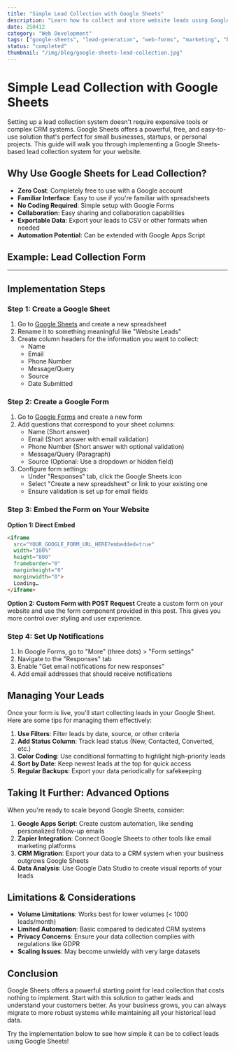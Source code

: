 ```yaml
---
title: "Simple Lead Collection with Google Sheets"
description: "Learn how to collect and store website leads using Google Sheets for free without complex CRM systems."
date: 250412
category: "Web Development"
tags: ["google-sheets", "lead-generation", "web-forms", "marketing", "business-starter-pack"]
status: "completed"
thumbnail: "/img/blog/google-sheets-lead-collection.jpg"
---
```



# Simple Lead Collection with Google Sheets

Setting up a lead collection system doesn't require expensive tools or complex CRM systems. Google Sheets offers a powerful, free, and easy-to-use solution that's perfect for small businesses, startups, or personal projects. This guide will walk you through implementing a Google Sheets-based lead collection system for your website.

## Why Use Google Sheets for Lead Collection?

- **Zero Cost**: Completely free to use with a Google account
- **Familiar Interface**: Easy to use if you're familiar with spreadsheets
- **No Coding Required**: Simple setup with Google Forms
- **Collaboration**: Easy sharing and collaboration capabilities
- **Exportable Data**: Export your leads to CSV or other formats when needed
- **Automation Potential**: Can be extended with Google Apps Script


## Example: Lead Collection Form

<LeadCollectionForm />

---

## Implementation Steps

### Step 1: Create a Google Sheet

1. Go to [Google Sheets](https://sheets.google.com) and create a new spreadsheet
2. Rename it to something meaningful like "Website Leads"
3. Create column headers for the information you want to collect:
   - Name
   - Email
   - Phone Number
   - Message/Query
   - Source
   - Date Submitted

### Step 2: Create a Google Form

1. Go to [Google Forms](https://forms.google.com) and create a new form
2. Add questions that correspond to your sheet columns:
   - Name (Short answer)
   - Email (Short answer with email validation)
   - Phone Number (Short answer with optional validation)
   - Message/Query (Paragraph)
   - Source (Optional: Use a dropdown or hidden field)
3. Configure form settings:
   - Under "Responses" tab, click the Google Sheets icon
   - Select "Create a new spreadsheet" or link to your existing one
   - Ensure validation is set up for email fields

### Step 3: Embed the Form on Your Website

**Option 1: Direct Embed**
```html
<iframe 
  src="YOUR_GOOGLE_FORM_URL_HERE?embedded=true" 
  width="100%" 
  height="800" 
  frameborder="0" 
  marginheight="0" 
  marginwidth="0">
  Loading…
</iframe>
```

**Option 2: Custom Form with POST Request**
Create a custom form on your website and use the form component provided in this post. This gives you more control over styling and user experience.

### Step 4: Set Up Notifications

1. In Google Forms, go to "More" (three dots) > "Form settings"
2. Navigate to the "Responses" tab
3. Enable "Get email notifications for new responses"
4. Add email addresses that should receive notifications

## Managing Your Leads

Once your form is live, you'll start collecting leads in your Google Sheet. Here are some tips for managing them effectively:

1. **Use Filters**: Filter leads by date, source, or other criteria
2. **Add Status Column**: Track lead status (New, Contacted, Converted, etc.)
3. **Color Coding**: Use conditional formatting to highlight high-priority leads
4. **Sort by Date**: Keep newest leads at the top for quick access
5. **Regular Backups**: Export your data periodically for safekeeping

## Taking It Further: Advanced Options

When you're ready to scale beyond Google Sheets, consider:

1. **Google Apps Script**: Create custom automation, like sending personalized follow-up emails
2. **Zapier Integration**: Connect Google Sheets to other tools like email marketing platforms
3. **CRM Migration**: Export your data to a CRM system when your business outgrows Google Sheets
4. **Data Analysis**: Use Google Data Studio to create visual reports of your leads

## Limitations & Considerations

- **Volume Limitations**: Works best for lower volumes (< 1000 leads/month)
- **Limited Automation**: Basic compared to dedicated CRM systems
- **Privacy Concerns**: Ensure your data collection complies with regulations like GDPR
- **Scaling Issues**: May become unwieldy with very large datasets

## Conclusion

Google Sheets offers a powerful starting point for lead collection that costs nothing to implement. Start with this solution to gather leads and understand your customers better. As your business grows, you can always migrate to more robust systems while maintaining all your historical lead data.

Try the implementation below to see how simple it can be to collect leads using Google Sheets!
